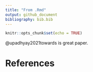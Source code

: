 ```yaml
---
title: "From .Rmd"
output: github_document
bibliography: bib.bib
---
```


```r
knitr::opts_chunk$set(echo = TRUE)
```

@upadhyay2021towards is great paper.

# References
